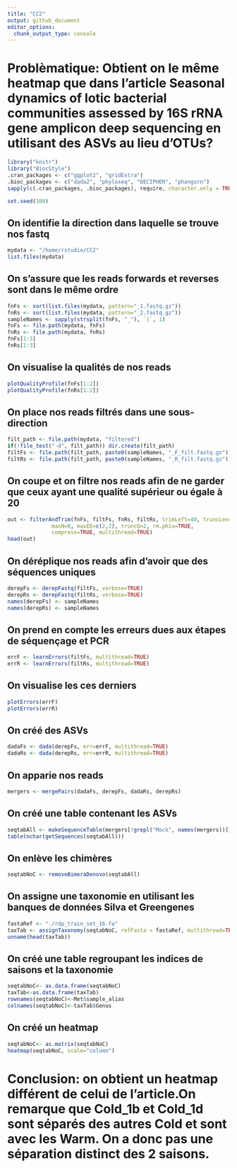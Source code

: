 ```yaml
---
title: "CC2"
output: github_document
editor_options: 
  chunk_output_type: console
---
```

# Problèmatique: Obtient on le même heatmap que dans l'article Seasonal dynamics of lotic bacterial communities assessed by 16S rRNA gene amplicon deep sequencing en utilisant des ASVs au lieu d'OTUs?

```r
library("knitr")
library("BiocStyle")
.cran_packages <- c("ggplot2", "gridExtra")
.bioc_packages <- c("dada2", "phyloseq", "DECIPHER", "phangorn")
sapply(c(.cran_packages, .bioc_packages), require, character.only = TRUE)
```

```r
set.seed(100)
```

## On identifie la direction dans laquelle se trouve nos fastq
```r
mydata <- "/home/rstudio/CC2"  
list.files(mydata)
```

## On s'assure que les reads forwards et reverses sont dans le même ordre 
```r
fnFs <- sort(list.files(mydata, pattern="_1.fastq.gz"))
fnRs <- sort(list.files(mydata, pattern="_2.fastq.gz"))
sampleNames <- sapply(strsplit(fnFs, "_"), `[`, 1)
fnFs <- file.path(mydata, fnFs)
fnRs <- file.path(mydata, fnRs)
fnFs[1:3]
fnRs[1:3]
```

## On visualise la qualités de nos reads
```r
plotQualityProfile(fnFs[1:2])
plotQualityProfile(fnRs[1:2])
```

## On place nos reads filtrés dans une sous-direction
```r
filt_path <- file.path(mydata, "filtered") 
if(!file_test("-d", filt_path)) dir.create(filt_path)
filtFs <- file.path(filt_path, paste0(sampleNames, "_F_filt.fastq.gz"))
filtRs <- file.path(filt_path, paste0(sampleNames, "_R_filt.fastq.gz"))
```

## On coupe et on filtre nos reads afin de ne garder que ceux ayant une qualité supérieur ou égale à 20
```r
out <- filterAndTrim(fnFs, filtFs, fnRs, filtRs, trimLeft=40, truncLen=c(220,160),
              maxN=0, maxEE=c(2,2), truncQ=2, rm.phix=TRUE,
              compress=TRUE, multithread=TRUE) 
head(out)
```

## On déréplique nos reads afin d'avoir que des séquences uniques
```r
derepFs <- derepFastq(filtFs, verbose=TRUE)
derepRs <- derepFastq(filtRs, verbose=TRUE)
names(derepFs) <- sampleNames
names(derepRs) <- sampleNames
```

## On prend en compte les erreurs dues aux étapes de séquençage et PCR
```r
errF <- learnErrors(filtFs, multithread=TRUE)
errR <- learnErrors(filtRs, multithread=TRUE)
```

## On visualise les ces derniers
```r
plotErrors(errF)
plotErrors(errR)
```

## On créé des ASVs
```r
dadaFs <- dada(derepFs, err=errF, multithread=TRUE)
dadaRs <- dada(derepRs, err=errR, multithread=TRUE)
```

## On apparie nos reads
```r
mergers <- mergePairs(dadaFs, derepFs, dadaRs, derepRs)
```

## On créé une table contenant les ASVs
```r
seqtabAll <- makeSequenceTable(mergers[!grepl("Mock", names(mergers))])
table(nchar(getSequences(seqtabAll)))
```

## On enlève les chimères
```r
seqtabNoC <- removeBimeraDenovo(seqtabAll)
```

## On assigne une taxonomie en utilisant les banques de données Silva et Greengenes
```r
fastaRef <- "./rdp_train_set_16.fa"
taxTab <- assignTaxonomy(seqtabNoC, refFasta = fastaRef, multithread=TRUE)
unname(head(taxTab))
``` 

## On créé une table regroupant les indices de saisons et la taxonomie
```r
seqtabNoC<- as.data.frame(seqtabNoC)
taxTab<-as.data.frame(taxTab)
rownames(seqtabNoC)<-Met$sample_alias
colnames(seqtabNoC)<-taxTab$Genus
```

## On créé un heatmap
```r
seqtabNoC<- as.matrix(seqtabNoC)
heatmap(seqtabNoC, scale="column")
```

# Conclusion: on obtient un heatmap différent de celui de l'article.On remarque que Cold_1b et Cold_1d sont séparés des autres Cold et sont avec les Warm. On a donc pas une séparation distinct des 2 saisons. 

